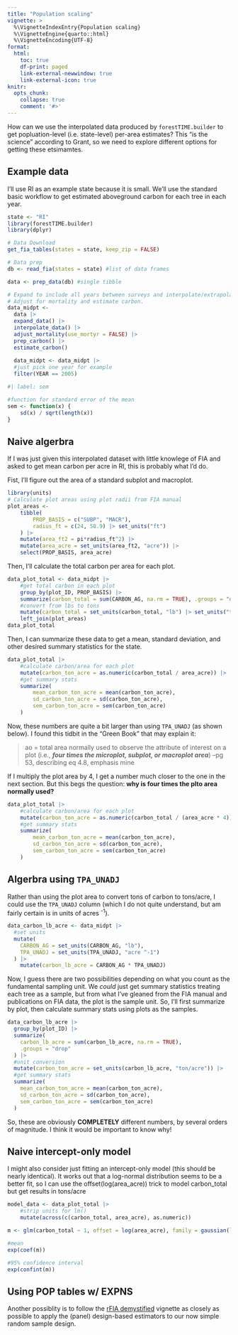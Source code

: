 ```yaml
---
title: "Population scaling"
vignette: >
  %\VignetteIndexEntry{Population scaling}
  %\VignetteEngine{quarto::html}
  %\VignetteEncoding{UTF-8}
format:
  html:
    toc: true
    df-print: paged
    link-external-newwindow: true
    link-external-icon: true
knitr:
  opts_chunk:
    collapse: true
    comment: '#>'
---
```


How can we use the interpolated data produced by `forestTIME.builder` to get popluation-level (i.e. state-level) per-area estimates?  This "is the science" according to Grant, so we need to explore different options for getting these etsimamtes.

## Example data

I'll use RI as an example state because it is small.  We'll use the standard basic workflow to get estimated aboveground carbon for each tree in each year.

```r
state <- "RI"
library(forestTIME.builder)
library(dplyr)

# Data Download
get_fia_tables(states = state, keep_zip = FALSE)

# Data prep
db <- read_fia(states = state) #list of data frames

data <- prep_data(db) #single tibble

# Expand to include all years between surveys and interpolate/extrapolate
# Adjust for mortality and estimate carbon.
data_midpt <-
  data |>
  expand_data() |>
  interpolate_data() |>
  adjust_mortality(use_mortyr = FALSE) |>
  prep_carbon() |>
  estimate_carbon() 
  
  data_midpt <- data_midpt |>
  #just pick one year for example
  filter(YEAR == 2005)
```

```r
#| label: sem

#function for standard error of the mean
sem <- function(x) {
    sd(x) / sqrt(length(x))
}
```

## Naive algerbra

If I was just given this interpolated dataset with little knowlege of FIA and asked to get mean carbon per acre in RI, this is probably what I'd do.

Fist, I'll figure out the area of a standard subplot and macroplot.

```r
library(units)
# Calculate plot areas using plot radii from FIA manual
plot_areas <- 
    tibble(
        PROP_BASIS = c("SUBP", "MACR"),
        radius_ft = c(24, 58.9) |> set_units("ft")
    ) |> 
    mutate(area_ft2 = pi*radius_ft^2) |> 
    mutate(area_acre = set_units(area_ft2, "acre")) |> 
    select(PROP_BASIS, area_acre)
```

Then, I'll calculate the total carbon per area for each plot.

```r
data_plot_total <- data_midpt |> 
    #get total carbon in each plot
    group_by(plot_ID, PROP_BASIS) |> 
    summarize(carbon_total = sum(CARBON_AG, na.rm = TRUE), .groups = "drop") |> 
    #convert from lbs to tons
    mutate(carbon_total = set_units(carbon_total, "lb") |> set_units("ton")) |> 
    left_join(plot_areas) 
data_plot_total
```


Then, I can summarize these data to get a mean, standard deviation, and other desired summary statistics for the state.

```r
data_plot_total |> 
    #calculate carbon/area for each plot
    mutate(carbon_ton_acre = as.numeric(carbon_total / area_acre)) |> 
    #get summary stats
    summarize(
        mean_carbon_ton_acre = mean(carbon_ton_acre),
        sd_carbon_ton_acre = sd(carbon_ton_acre),
        sem_carbon_ton_acre = sem(carbon_ton_acre)
    )
```

Now, these numbers are quite a bit larger than using `TPA_UNADJ` (as shown below).  I found this tidbit in the "Green Book" that may explain it:

>ao = total area normally used to observe the attribute of interest on a plot (i.e., ***four times the microplot, subplot, or macroplot area***)
> --pg 53, describing eq 4.8, emphasis mine

If I multiply the plot area by 4, I get a number much closer to the one in the next section.  But this begs the question: **why is four times the plto area normally used?**

```r
data_plot_total |> 
    #calculate carbon/area for each plot
    mutate(carbon_ton_acre = as.numeric(carbon_total / (area_acre * 4))) |> #use area * 4 as denominator
    #get summary stats
    summarize(
        mean_carbon_ton_acre = mean(carbon_ton_acre),
        sd_carbon_ton_acre = sd(carbon_ton_acre),
        sem_carbon_ton_acre = sem(carbon_ton_acre)
    )
```

## Algerbra using `TPA_UNADJ`

Rather than using the plot area to convert tons of carbon to tons/acre, I could use the `TPA_UNADJ` column (which I do not quite understand, but am fairly certain is in units of acres ^-1^).

```r
data_carbon_lb_acre <- data_midpt |>
  #set units
  mutate(
    CARBON_AG = set_units(CARBON_AG, "lb"),
    TPA_UNADJ = set_units(TPA_UNADJ, "acre ^-1")
  ) |> 
    mutate(carbon_lb_acre = CARBON_AG * TPA_UNADJ) 
```

Now, I guess there are two possibilities depending on what you count as the fundamental sampling unit.  We *could* just get summary statistics treating each tree as a sample, but from what I've gleaned from the FIA manual and publications on FIA data, the plot is the sample unit.  So, I'll first summarize by plot, then calculate summary stats using plots as the samples.

```r
data_carbon_lb_acre |>
  group_by(plot_ID) |>
  summarize(
    carbon_lb_acre = sum(carbon_lb_acre, na.rm = TRUE),
    .groups = "drop"
  ) |>
  #unit conversion
  mutate(carbon_ton_acre = set_units(carbon_lb_acre, "ton/acre")) |> 
  #get summary stats
  summarize(
    mean_carbon_ton_acre = mean(carbon_ton_acre),
    sd_carbon_ton_acre = sd(carbon_ton_acre),
    sem_carbon_ton_acre = sem(carbon_ton_acre)
  )
```

So, these are obviously **COMPLETELY** different numbers, by several orders of magnitude. I think it would be important to know why!

## Naive intercept-only model

I might also consider just fitting an intercept-only model (this should be nearly identical).  It works out that a log-normal distribution seems to be a better fit, so I can use the offset(log(area_acre)) trick to model carbon_total but get results in tons/acre

```r
model_data <- data_plot_total |> 
    #strip units for lm()
    mutate(across(c(carbon_total, area_acre), as.numeric))

m <- glm(carbon_total ~ 1, offset = log(area_acre), family = gaussian(link = "log"), data = model_data)

#mean
exp(coef(m))

#95% confidence interval
exp(confint(m))
```

## Using POP tables w/ EXPNS

Another possiblity is to follow the [rFIA demystified](https://doserlab.com/files/rfia/articles/fiademystified#without-sampling-errors) vignette as closely as possible to apply the (panel) design-based estimators to our now simple random sample design.

```r

```